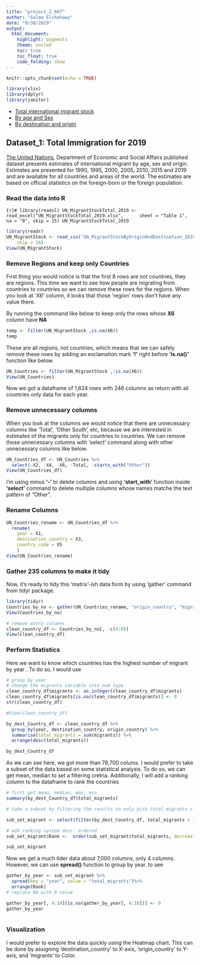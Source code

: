 ```yaml
---
title: "project_2_607"
author: "Salma Elshahawy"
date: "9/30/2019"
output:
  html_document:
    highlight: pygments
    theme: united
    toc: true
    toc_float: true
    code_folding: show
---
```


```r
knitr::opts_chunk$set(echo = TRUE)
```

```r
library(xlsx)
library(dplyr)
library(janitor)
```


* [Total international migrant stock](https://www.un.org/en/development/desa/population/migration/data/estimates2/data/UN_MigrantStockTotal_2015.xlsx)  
* [By age and Sex](https://www.un.org/en/development/desa/population/migration/data/estimates2/data/UN_MigrantStockByAge_2015.xlsx)  
* [By destination and origin](https://www.un.org/en/development/desa/population/migration/data/estimates2/data/UN_MigrantStockByOriginAndDestination_2015.xlsx)  

## Dataset_1: Total Immigration for 2019

[The United Nations](https://www.un.org/en/development/desa/population/migration/data/estimates2/estimates19.asp), Department of Economic and Social Affairs published dataset presents estimates of international migrant by age, sex and origin. Estimates are presented for 1990, 1995, 2000, 2005, 2010, 2015 and 2019 and are available for all countries and areas of the world. The estimates are based on official statistics on the foreign-born or the foreign population.

### Read the data into R

```{r}#
library(readxl)
UN_MigrantStockTotal_2019 <- read_excel("UN_MigrantStockTotal_2019.xlsx", 
    sheet = "Table 1", na = "0", skip = 15)
UN_MigrantStockTotal_2019
```

```r
library(readr)
UN_MigrantStock <- read_csv("UN_MigrantStockByOriginAndDestination_2019/Table 1-Table 1.csv", 
    skip = 16)
View(UN_MigrantStock)
```




### Remove Regions and keep only Countries

First thing you would notice is that the first 8 rows are not countries, they are regions. This time we want to see how people are migrating from countries to countries so we can remove these rows for the regions. When you look at *‘X6’* column, it looks that those ‘region’ rows don’t have any value there.

By running the command like below to keep only the rows whose **X6** column have **NA**

```r
temp <- filter(UN_MigrantStock ,is.na(X6))
temp
```

These are all regions, not countries, which means that we can safely remove these rows by adding an exclamation mark **‘!’** right before **‘is.na()’** function like below.

```r
UN_Countries <- filter(UN_MigrantStock ,!is.na(X6))
View(UN_Countries)
```


Now we got a dataframe of 1,624 rows with 246 columns as return with all countries only data for each year.

### Remove unnecessary columns

When you look at the columns we would notice that there are unnecessary columns like ‘Total’, ‘Other South’, etc, because we are interested in estimates of the migrants only for countries to countries. We can remove those unnecessary columns with ‘select’ command along with other unnecessary columns like below.

```r
UN_Countries_df <- UN_Countries %>% 
  select(-X2, -X4, -X6, -Total, -starts_with("Other"))
View(UN_Countries_df)
```

I’m using minus **‘-’** to delete columns and using **‘start_with’** function inside **‘select’** command to delete multiple columns whose names matche the text pattern of “Other”.

### Rename Columns 

```r
UN_Countries_rename <- UN_Countries_df %>% 
  rename(
    year = X1, 
    destination_country = X3, 
    country_code = X5
    )
View(UN_Countries_rename)
```

### Gather 235 columns to make it tidy

Now, it’s ready to tidy this ‘matrix’-ish data form by using ‘gather’ command from tidyr package.


```r
library(tidyr)
Countries_by_no <- gather(UN_Countries_rename, "origin_country", "migrants", 4:235, na.rm = TRUE)
View(Countries_by_no)
```

```r
# remove extra columns
clean_country_df <- Countries_by_no[, -c(4:8)]
View(clean_country_df)
```

### Perform Statistics  

Here we want to know which countries has the highest number of migrant by year . To do so, I would use 

```r
# group by year 
# change the migrants variable into num type
clean_country_df$migrants <- as.integer(clean_country_df$migrants)
clean_country_df$migrants[is.na(clean_country_df$migrants)] <- 0
str(clean_country_df)

#View(clean_country_df)

by_dest_Country_df <- clean_country_df %>%
  group_by(year, destination_country, origin_country) %>%
  summarise(total_migrants = sum(migrants)) %>%
  arrange(desc(total_migrants))

by_dest_Country_df
```

As we can see here, we got more than 78,700 colums. I would prefer to take a subset of the data based on some statistical analysis. To do so, we can get mean, median to set a filtering cretria. Additionally, I will add a ranking column to the dataframe to rank the countries

```r
# first get mean, median, max, min 
summary(by_dest_Country_df$total_migrants)

# take a subset by filtering the results to only pick total migrants > mean

sub_set_migrant <- select(filter(by_dest_Country_df, total_migrants > 13361), c(1:4))

# add ranking system desc. ordered
sub_set_migrant$Rank <-  order(sub_set_migrant$total_migrants, decreasing = TRUE)

sub_set_migrant
```


Now we get a much tider data about 7,000 columns, only 4 columns. However, we can use **spread()** function to group by year. to see  


```r
gather_by_year <- sub_set_migrant %>%
  spread(key = "year", value = "total_migrants")%>%
  arrange(Rank)
# replace NA with 0 value

gather_by_year[, 4:10][is.na(gather_by_year[, 4:10])] <- 0
gather_by_year
  
```

### Visualization

I would prefer to explore the data quickly using the Heatmap chart. This can be done by assigning ‘destination_country’ to X-axis, ‘origin_country’ to Y-axis, and ‘migrants’ to Color.



